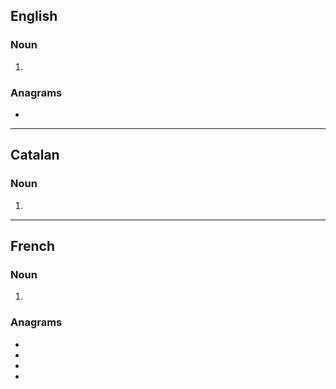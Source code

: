 ==English==

===Noun===
{{head|en|noun form}}

# {{plural of|en|caramel}}

===Anagrams===
* {{anagrams|en|a=aacelmrs|ceramals|macerals|reclamas}}

----

==Catalan==

===Noun===
{{head|ca|noun form}}

# {{plural of|ca|caramel}}

----

==French==

===Noun===
{{head|fr|noun plural form|g=m}}

# {{plural of|fr|caramel}}

===Anagrams===
* {{l|fr|calmeras}}
* {{l|fr|clameras}}
* {{l|fr|raclâmes}}
* {{l|fr|réclamas}}
